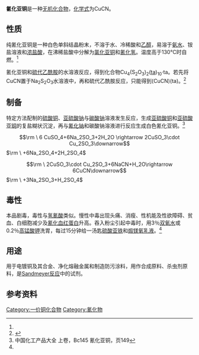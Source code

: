 {{chembox
| ImageFile = Alpha-CuCN-unit-cell-CM-3D-balls.png
| ImageSize = 
| IUPACName = Copper(I) cyanide
| OtherNames = 氰化铜(Ⅰ)
| Section1 = {{Chembox Identifiers
| CASNo = 544-92-3
| CASNo_Ref = {{cascite|correct|CAS}}
|  EINECS  =  208-883-6
|  PubChem  =  11009
|  RTECS  =  GL7150000
|  ChemSpiderID_Ref  = {{chemspidercite|correct|chemspider}}|  ChemSpiderID  =  10543
|  InChI  =  1/CN.Cu/c1-2;/q-1;+1
|  SMILES  =  [Cu+].[C-]#N
|  InChIKey  =  DOBRDRYODQBAMW-UHFFFAOYAI
|  StdInChI_Ref  = {{stdinchicite|correct|chemspider}}|  StdInChI  =  1S/CN.Cu/c1-2;/q-1;+1
|  StdInChIKey_Ref  = {{stdinchicite|correct|chemspider}}|  StdInChIKey  =  DOBRDRYODQBAMW-UHFFFAOYSA-N
}}
| Section2 = {{Chembox Properties
| Formula = CuCN
| MolarMass = 89.563 
| Appearance = 白色至绿色粉末
| Density = 2.92 g/cm<sup>3</sup> <ref>Pradyot Patnaik. ''Handbook of Inorganic Chemicals''. McGraw-Hill, 2002, ISBN 0070494398</ref>
| MeltingPtC = 474 
| BoilingPtC = 
| Solubility = 难溶于水
  }}
| Section3 = {{Chembox Hazards
| EUIndex = 006-007-00-5
|   NFPA-H = 4
|   NFPA-R = 0
|   NFPA-F = 0
|   NFPA-O = 
| RPhrases = {{R26/27/28}}, {{R32}}, {{R50/53}}
| SPhrases = {{S1/2}}, {{S7}}, {{S28}}, {{S29}}, {{S45}}, {{S60}}, {{S61}}
| ExternalMSDS = [http://msds.chem.ox.ac.uk/CO/copper_I_cyanide.html Oxford MSDS]
| EUClass = 剧毒 ('''T+''')<br/>对环境有害 ('''N''')
| FlashPt = 不可燃
  }}
}}

'''氰化亚铜'''是一种[[无机化合物|无机化合物]]，[[化学式|化学式]]为CuCN。

==性质==
纯氰化亚铜是一种白色单斜结晶粉末，不溶于水、冷稀酸和[[乙醇|乙醇]]，易溶于[[氨水|氨水]]、铵盐溶液和[[浓盐酸|浓盐酸]]，在沸稀盐酸中分解为[[氯化亚铜|氯化亚铜]]和[[氰化氢|氰化氢]]。温度高于130°C时自燃。<ref name="zghg" />

氰化亚铜和[[硫代乙酰胺|硫代乙酰胺]]的水溶液反应，得到化合物Cu<sub>4</sub>(S<sub>2</sub>O<sub>3</sub>)<sub>2</sub>([[硫代乙酰胺|ta]])<sub>10</sub>·ta。若先将CuCN置于Na<sub>2</sub>S<sub>2</sub>O<sub>3</sub>水溶液中，再和硫代乙酰胺反应，只能得到(CuCN)(ta)。<ref>{{cite journal|url=http://pubs.acs.org/doi/abs/10.1021/ic9502436|issue=11|doi=10.1021/ic9502436|pages=3154–3158|title=Crystal Structures of Two New Complexes Produced by Reaction of Copper(I) Cyanide with Thioacetamide.In SituFormation of the Thiosulfate Anion|volume=35|journal=Inorganic Chemistry|date=1996-01|issn=0020-1669|language=en|accessdate=2018-07-04|author=Fred B. Stocker, Melissa A. Troester|archive-date=2019-06-20|archive-url=https://web.archive.org/web/20190620040036/https://pubs.acs.org/doi/abs/10.1021/ic9502436|dead-url=no}}</ref>

==制备==
特定方法配制的[[硫酸铜|硫酸铜]]、[[亚硫酸钠|亚硫酸钠]]与[[碳酸钠|碳酸钠]]溶液发生反应，生成[[亚硫酸铜|亚硫酸铜]]和[[亚硫酸亚铜|亚硫酸亚铜]]的复盐糊状沉淀，再与[[氰化钠|氰化钠]]和碳酸钠溶液进行反应生成白色氰化亚铜。<ref name="zghg">中国化工产品大全 上卷，Bc145 氰化亚铜，页149</ref>
:<math>\rm \ 6 CuSO_4+6Na_2SO_3+2H_2O \rightarrow 2CuSO_3\cdot Cu_2SO_3\downarrow </math><math>\rm \ +6Na_2SO_4+2H_2SO_4</math>
:<math>\rm \ 2CuSO_3\cdot Cu_2SO_3+6NaCN+H_2O\rightarrow 6CuCN\downarrow </math><math>\rm \ +3Na_2SO_3+H_2SO_4</math>

==毒性==
本品剧毒，毒性与[[氢氰酸|氢氰酸]]类似。慢性中毒出现头痛、消瘦、性机能及性欲障碍、贫血、白细胞减少及[[氰化血红蛋白|氰化血红蛋白]]升高。吞入粉尘引起中毒时，用3％[[双氧水|双氧水]]或0.2％[[高锰酸钾|高锰酸钾]]洗胃，每过15分钟给一汤匙[[硫酸亚铁|硫酸亚铁]]和[[煅镁氧乳液|煅镁氧乳液]]。<ref name="zghg" />

==用途==
用于电镀铜及其合金、净化熔融金属和制造防污涂料，用作合成原料、杀虫剂原料，是[[Sandmeyer反应|Sandmeyer反应]]中的试剂。

==参考资料==
{{reflist}}

{{Copper compounds}}
{{氰化物}}
{{杀虫剂}}

{{Authority control}}
[[Category:一价铜化合物|Category:一价铜化合物]]
[[Category:氰化物|Category:氰化物]]